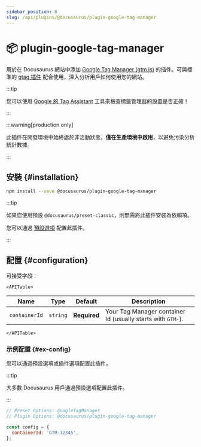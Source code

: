 ```yaml
---
sidebar_position: 8
slug: /api/plugins/@docusaurus/plugin-google-tag-manager
---
```


# 📦 plugin-google-tag-manager


用於在 Docusaurus 網站中添加 [Google Tag Manager (gtm.js)](https://developers.google.com/tag-platform/tag-manager) 的插件。可與標準的 [gtag 插件](./plugin-google-gtag.mdx) 配合使用，深入分析用戶如何使用您的網站。

:::tip

您可以使用 [Google 的 Tag Assistant](https://tagassistant.google.com/) 工具來檢查標籤管理器的設置是否正確！

:::

:::warning[production only]

此插件在開發環境中始終處於非活動狀態，**僅在生產環境中啟用**，以避免污染分析統計數據。

:::

## 安裝 {#installation}

```bash npm2yarn
npm install --save @docusaurus/plugin-google-tag-manager
```

:::tip

如果您使用預設 `@docusaurus/preset-classic`，則無需將此插件安裝為依賴項。

您可以通過 [預設選項](../../using-plugins.mdx#docusauruspreset-classic) 配置此插件。

:::

## 配置 {#configuration}

可接受字段：

```mdx-code-block
<APITable>
```

| Name | Type | Default | Description |
| --- | --- | --- | --- |
| `containerId` | `string` | **Required** | Your Tag Manager container Id (usually starts with `GTM-`). |

```mdx-code-block
</APITable>
```

### 示例配置 {#ex-config}

您可以通過預設選項或插件選項配置此插件。

:::tip

大多數 Docusaurus 用戶通過預設選項配置此插件。

:::

```js config-tabs
// Preset Options: googleTagManager
// Plugin Options: @docusaurus/plugin-google-tag-manager

const config = {
  containerId: 'GTM-12345',
};
```